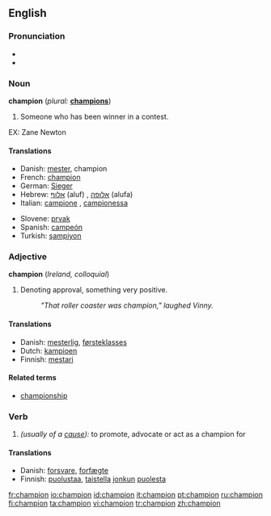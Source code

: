 ==English==

===Pronunciation===
*{{audio|en-gb-champion.ogg|Audio (RP)}}
*{{audio|en-us-champion.ogg|Audio (US)}}

===Noun===
'''champion'''  (''plural:'' '''[[champions]]''')

# Someone who has been winner in a contest.

EX: Zane Newton

====Translations====
{{top}}
*Danish: [[mester]], champion
*French: [[champion]] {{m}}
*German: [[Sieger]] {{m}}
*Hebrew: [[אלוף]] (aluf) {{m}}, [[אלופה]] (alufa) {{f}}
*Italian: [[campione]] {{m}}, [[campionessa]] {{f}}
{{mid}}
*Slovene: [[prvak]] {{m}}
*Spanish: [[campeón]] {{m}}
*Turkish: [[şampiyon]]
{{bottom}}

===Adjective===
'''champion'''  (''Ireland, colloquial'')

# Denoting approval, something very positive.
#:''"That roller coaster was champion," laughed Vinny.''

====Translations====
{{top}}
*Danish: [[mesterlig]], [[førsteklasses]]
*Dutch: [[kampioen]]
*Finnish: [[mestari]]
{{mid}}
{{bottom}}

====Related terms====
*[[championship]]

===Verb===
{{en-verb}}

# ''(usually of a [[cause]]):'' to promote, advocate or act as a champion for

====Translations====
{{top}}
*Danish: [[forsvare]], [[forfægte]]
*Finnish: [[puolustaa]], [[taistella]] [[joku|jonkun]] [[puolesta]]
{{mid}}
{{bottom}}

[[fr:champion]]
[[io:champion]]
[[id:champion]]
[[it:champion]]
[[pt:champion]]
[[ru:champion]]
[[fi:champion]]
[[ta:champion]]
[[vi:champion]]
[[tr:champion]]
[[zh:champion]]